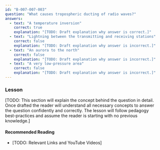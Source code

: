```yaml
---
id: "B-007-007-003"
question: "What causes tropospheric ducting of radio waves?"
answers:
  - text: "A temperature inversion"
    correct: true
    explanation: "[TODO: Draft explanation why answer is correct.]"
  - text: "Lightning between the transmitting and receiving stations"
    correct: false
    explanation: "[TODO: Draft explanation why answer is incorrect.]"
  - text: "An aurora to the north"
    correct: false
    explanation: "[TODO: Draft explanation why answer is incorrect.]"
  - text: "A very low-pressure area"
    correct: false
    explanation: "[TODO: Draft explanation why answer is incorrect.]"
---
```


### Lesson

[TODO: This section will explain the concept behind the question in detail. Once drafted the reader will understand all necessary concepts to answer the question confidently and correctly. The lesson will follow pedagogy best-practices and assume the reader is starting with no previous knowledge.]

#### Recommended Reading

- [TODO: Relevant Links and YouTube Videos]
